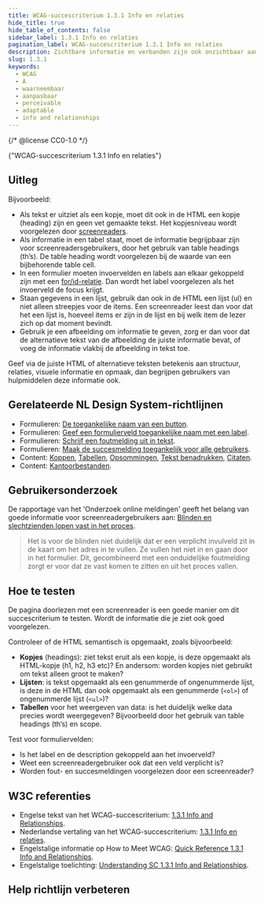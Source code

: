 ```yaml
---
title: WCAG-succescriterium 1.3.1 Info en relaties
hide_title: true
hide_table_of_contents: false
sidebar_label: 1.3.1 Info en relaties
pagination_label: WCAG-succescriterium 1.3.1 Info en relaties
description: Zichtbare informatie en verbanden zijn ook onzichtbaar aanwezig zodat iedereen zelf kan bepalen hoe deze informatie getoond wordt.
slug: 1.3.1
keywords:
  - WCAG
  - A
  - waarneembaar
  - aanpasbaar
  - perceivable
  - adaptable
  - info and relationships
---
```


{/* @license CC0-1.0 */}


<WcagHeadingGroup level={1} conformanceLevel="Niveau A">
  {"WCAG-succescriterium 1.3.1 Info en relaties"}
</WcagHeadingGroup>

## Uitleg

<Summary />

Bijvoorbeeld:

- Als tekst er uitziet als een kopje, moet dit ook in de HTML een kopje (heading) zijn en geen vet gemaakte tekst. Het kopjesniveau wordt voorgelezen door [screenreaders](/woordenlijst/#screenreader).
- Als informatie in een tabel staat, moet de informatie begrijpbaar zijn voor screenreadersgebruikers, door het gebruik van table headings (th’s). De table heading wordt voorgelezen bij de waarde van een bijbehorende table cell.
- In een formulier moeten invoervelden en labels aan elkaar gekoppeld zijn met een [for/id-relatie](/richtlijnen/formulieren/labels/toegankelijke-naam). Dan wordt het label voorgelezen als het invoerveld de focus krijgt.
- Staan gegevens in een lijst, gebruik dan ook in de HTML een lijst (ul) en niet alleen streepjes voor de items. Een screenreader leest dan voor dat het een lijst is, hoeveel items er zijn in de lijst en bij welk item de lezer zich op dat moment bevindt.
- Gebruik je een afbeelding om informatie te geven, zorg er dan voor dat de alternatieve tekst van de afbeelding de juiste informatie bevat, of voeg de informatie vlakbij de afbeelding in tekst toe.

Geef via de juiste HTML of alternatieve teksten betekenis aan structuur, relaties, visuele informatie en opmaak, dan begrijpen gebruikers van hulpmiddelen deze informatie ook.

## Gerelateerde NL Design System-richtlijnen

- Formulieren: [De toegankelijke naam van een button](/richtlijnen/formulieren/buttons/toegankelijke-naam).
- Formulieren: [Geef een formulierveld toegankelijke naam met een label](/richtlijnen/formulieren/labels/toegankelijke-naam).
- Formulieren: [Schrijf een foutmelding uit in tekst](/richtlijnen/formulieren/foutmeldingen/beschrijven).
- Formulieren: [Maak de succesmelding toegankelijk voor alle gebruikers](/richtlijnen/formulieren/bevestigingspagina/toegankelijke-succesmelding).
- Content: [Koppen](/richtlijnen/content/tekstopmaak/koppen), [Tabellen](/richtlijnen/content/tekstopmaak/tabellen), [Opsommingen](/richtlijnen/content/tekstopmaak/opsommingen), [Tekst benadrukken](/richtlijnen/content/tekstopmaak/tekst-benadrukken), [Citaten](/richtlijnen/content/citaten).
- Content: [Kantoorbestanden](/richtlijnen/content/kantoorbestanden).

## Gebruikersonderzoek

De rapportage van het 'Onderzoek online meldingen' geeft het belang van goede informatie voor screenreadergebruikers aan: [Blinden en slechtzienden lopen vast in het proces](https://gebruikersonderzoeken.nl/docs/onderzoek-bekijken/utrecht-online-meldingen#blinden-en-slechtzienden-lopen-vast-in-het-proces).

> Het is voor de blinden niet duidelijk dat er een verplicht invulveld zit in de kaart om het adres in te vullen. Ze vullen het niet in en gaan door in het formulier. Dit, gecombineerd met een onduidelijke foutmelding zorgt er voor dat ze vast komen te zitten en uit het proces vallen.

<CTAGebruikersonderzoek />

## Hoe te testen

De pagina doorlezen met een screenreader is een goede manier om dit succescriterium te testen. Wordt de informatie die je ziet ook goed voorgelezen.

Controleer of de HTML semantisch is opgemaakt, zoals bijvoorbeeld:

- **Kopjes** (headings): ziet tekst eruit als een kopje, is deze opgemaakt als HTML-kopje (h1, h2, h3 etc)? En andersom: worden kopjes niet gebruikt om tekst alleen groot te maken?
- **Lijsten**: is tekst opgemaakt als een genummerde of ongenummerde lijst, is deze in de HTML dan ook opgemaakt als een genummerde (`<ol>`) of ongenummerde lijst (`<ul>`)?
- **Tabellen** voor het weergeven van data: is het duidelijk welke data precies wordt weergegeven? Bijvoorbeeld door het gebruik van table headings (th’s) en scope.

Test voor formuliervelden:

- Is het label en de description gekoppeld aan het invoerveld?
- Weet een screenreadergebruiker ook dat een veld verplicht is?
- Worden fout- en succesmeldingen voorgelezen door een screenreader?

## W3C referenties

- Engelse tekst van het WCAG-succescriterium: [<span lang="en">1.3.1 Info and Relationships</span>](https://www.w3.org/TR/WCAG22/#info-and-relationships).
- Nederlandse vertaling van het WCAG-succescriterium: [1.3.1 Info en relaties](https://www.w3.org/Translations/WCAG22-nl/#info-and-relationships).
- Engelstalige informatie op <span lang="en">How to Meet WCAG</span>: [<span lang="en">Quick Reference 1.3.1 Info and Relationships</span>](https://www.w3.org/WAI/WCAG22/quickref/#info-and-relationships).
- Engelstalige toelichting: [<span lang="en">Understanding SC 1.3.1 Info and Relationships</span>](https://www.w3.org/WAI/WCAG22/Understanding/info-and-relationships.html).

<SpotlightSection>
  <Markdown omitH1 headinglevel={3}>
    <Disclaimer />
  </Markdown>
</SpotlightSection>

## Help richtlijn verbeteren

<Markdown omitH1 headinglevel={3}>
  <WCAGFooterInfo />
</Markdown>
